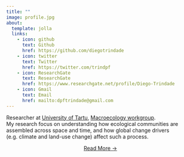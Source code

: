 ```yaml
---
title: ""
image: profile.jpg
about:
  template: jolla
  links:
    - icon: github
      text: Github
      href: https://github.com/diegotrindade
    - icon: twitter
      text: Twitter
      href: https://twitter.com/trindpf
    - icon: ResearchGate  
      text: ResearchGate
      href: https://www.researchgate.net/profile/Diego-Trindade
    - icon: Gmail  
      text: Email
      href: mailto:dpftrindade@gmail.com
---
```


Researcher at [University of Tartu](https://ut.ee/en), [Macroecology workgroup](https://macroecology.ut.ee/en/). <br> My research focus on understanding how ecological communities are assembled across space and time, and how global change drivers (e.g. climate and land-use change) affect such a process.

::: {style="text-align: center"}
[Read More →](../about)
:::
